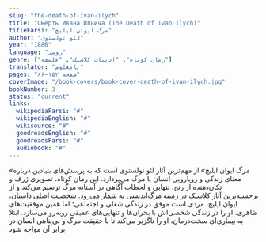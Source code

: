 ```yaml
---
slug: "the-death-of-ivan-ilych"
title: "Смерть Ивана Ильича (The Death of Ivan Ilych)"
titleFarsi: "مرگ ایوان ایلیچ"
author: "لئو تولستوی"
year: "1886"
language: "روسی"
genre: ["رمان کوتاه", "ادبیات کلاسیک", "فلسفه"]
translator: "نامعلوم"
pages: "۸۶–۱۵۲ صفحه"
coverImage: "/book-covers/book-cover-death-of-ivan-ilych.jpg"
bookNumber: 3
status: "current"
links:
  wikipediaFarsi: "#"
  wikipediaEnglish: "#"
  wikisource: "#"
  goodreadsEnglish: "#"
  goodreadsFarsi: "#"
  audiobook: "#"
---
```


«مرگ ایوان ایلیچ» از مهم‌ترین آثار لئو تولستوی است که به پرسش‌های بنیادین درباره معنای زندگی و رویارویی انسان با مرگ می‌پردازد. این رمان کوتاه، تصویری ژرف و تکان‌دهنده از رنج، تنهایی و لحظات آگاهی در آستانه مرگ ترسیم می‌کند و از برجسته‌ترین آثار کلاسیک در زمینه مرگ‌اندیشی به شمار می‌رود.
شخصیت اصلی داستان، ایوان ایلیچ، مردی است موفق در زندگی شغلی و اجتماعی؛ اما همین موفقیت‌های ظاهری، او را در زندگی شخصی‌اش با بحران‌ها و تنهایی‌های عمیقی روبه‌رو می‌سازد. ابتلا به بیماری‌ای سخت‌درمان، او را ناگزیر می‌کند تا با حقیقت مرگ و بی‌پناهی انسان در برابر آن مواجه شود. 
